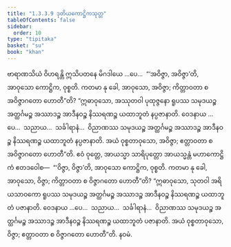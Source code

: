 ```yaml
---
title: "1.3.3.9 ဒုတိယကောဋ္ဌိကသုတ္တ"
tableOfContents: false
sidebar:
  order: 10
type: "tipitaka"
basket: "su"
book: "khan"
---
```



<DynamicBreadcrumb />

<Division number="134" book="khan">

<Paragraph number="748" book="khan">
ဗာရာဏသိယံ ဝိဟရန္တိ ဣသိပတနေ မိဂဒါယေ …ပေ…  “‘အဝိဇ္ဇာ, အဝိဇ္ဇာ’တိ, အာဝုသော ကောဋ္ဌိက, ဝုစ္စတိ. ကတမာ နု ခေါ, အာဝုသော, အဝိဇ္ဇာ; ကိတ္တာဝတာ စ အဝိဇ္ဇာဂတော ဟောတီ”တိ?
</Paragraph>

<Paragraph number="749" book="khan">
“ဣဓာဝုသော, အဿုတဝါ ပုထုဇ္ဇနော ရူပဿ သမုဒယဉ္စ အတ္ထင်္ဂမဉ္စ အဿာဒဉ္စ အာဒီနဝဉ္စ နိဿရဏဉ္စ ယထာဘူတံ နပ္ပဇာနာတိ. ဝေဒနာယ …ပေ…  သညာယ…  သင်္ခါရာနံ…  ဝိညာဏဿ သမုဒယဉ္စ အတ္ထင်္ဂမဉ္စ အဿာဒဉ္စ အာဒီနဝဉ္စ နိဿရဏဉ္စ ယထာဘူတံ နပ္ပဇာနာတိ. အယံ ဝုစ္စတာဝုသော, အဝိဇ္ဇာ; ဧတ္တာဝတာ စ အဝိဇ္ဇာဂတော ဟောတီ”တိ.
</Paragraph>

<Paragraph number="750" book="khan">
ဧဝံ ဝုတ္တေ, အာယသ္မာ သာရိပုတ္တော အာယသ္မန္တံ မဟာကောဋ္ဌိကံ ဧတဒဝေါစ—  “‘ဝိဇ္ဇာ, ဝိဇ္ဇာ’တိ, အာဝုသော ကောဋ္ဌိက, ဝုစ္စတိ. ကတမာ နု ခေါ, အာဝုသော, ဝိဇ္ဇာ; ကိတ္တာဝတာ စ ဝိဇ္ဇာဂတော ဟောတီ”တိ?
</Paragraph>

<Paragraph number="751" book="khan">
“ဣဓာဝုသော, သုတဝါ အရိယသာဝကော ရူပဿ သမုဒယဉ္စ အတ္ထင်္ဂမဉ္စ အဿာဒဉ္စ အာဒီနဝဉ္စ နိဿရဏဉ္စ ယထာဘူတံ ပဇာနာတိ. ဝေဒနာယ …ပေ…  သညာယ…  သင်္ခါရာနံ…  ဝိညာဏဿ သမုဒယဉ္စ အတ္ထင်္ဂမဉ္စ အဿာဒဉ္စ အာဒီနဝဉ္စ နိဿရဏဉ္စ ယထာဘူတံ ပဇာနာတိ. အယံ ဝုစ္စတာဝုသော, ဝိဇ္ဇာ; ဧတ္တာဝတာ စ ဝိဇ္ဇာဂတော ဟောတီ”တိ.

</Paragraph>
</Division>

<Paragraph number="752" type="center" book="khan">
နဝမံ.
</Paragraph>